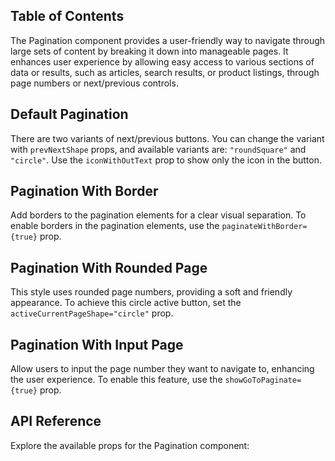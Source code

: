 



## Table of Contents

The Pagination component provides a user-friendly way to navigate through large sets of content by breaking it down into manageable pages. It enhances user experience by allowing easy access to various sections of data or results, such as articles, search results, or product listings, through page numbers or next/previous controls.

## Default Pagination

There are two variants of next/previous buttons. You can change the variant with `prevNextShape` props, and available variants are: `"roundSquare"` and `"circle"`. Use the `iconWithOutText` prop to show only the icon in the button.

<CodePreview github="Pagination" code={DefaultPaginationCode}>
  <DefaultPagination />
</CodePreview>

## Pagination With Border

Add borders to the pagination elements for a clear visual separation. To enable borders in the pagination elements, use the `paginateWithBorder={true}` prop.

<CodePreview github="Pagination" code={PaginationWithBorderCode}>
  <PaginationWithBorder />
</CodePreview>

## Pagination With Rounded Page

This style uses rounded page numbers, providing a soft and friendly appearance. To achieve this circle active button, set the `activeCurrentPageShape="circle"` prop.

<CodePreview github="Pagination" code={PaginationWithRoundedPageCode}>
  <PaginationWithRoundedPage />
</CodePreview>

## Pagination With Input Page

Allow users to input the page number they want to navigate to, enhancing the user experience. To enable this feature, use the `showGoToPaginate={true}` prop.

<CodePreview github="Pagination" code={PaginationWithInputPageCode}>
  <PaginationWithInputPage />
</CodePreview>

## API Reference

Explore the available props for the Pagination component:

<ComponentApi data={paginationApiData} />
